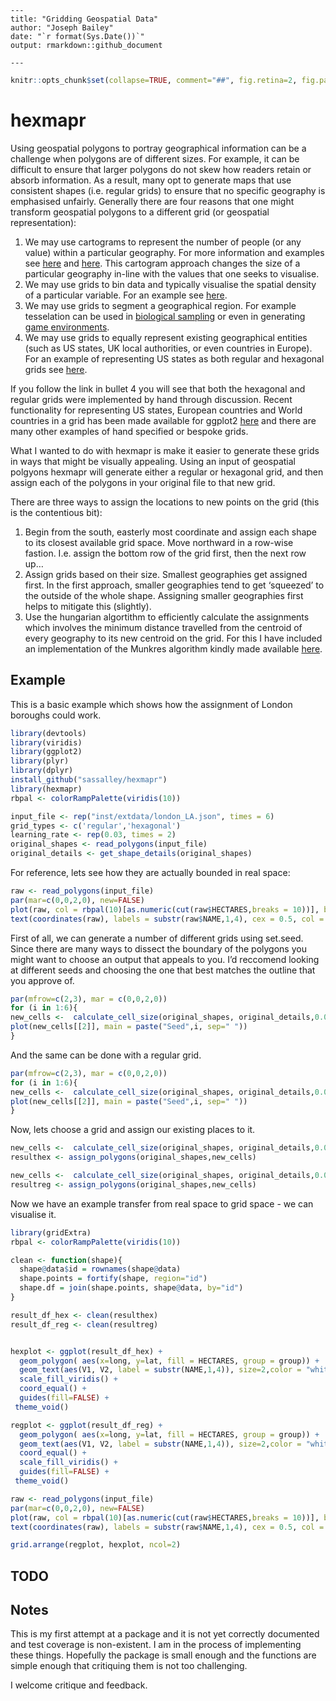     ---  
    title: "Gridding Geospatial Data"  
    author: "Joseph Bailey"  
    date: "`r format(Sys.Date())`"
    output: rmarkdown::github_document

    ---  

<!-- README.md is generated from README.Rmd. Please edit that file -->
```r
knitr::opts_chunk$set(collapse=TRUE, comment="##", fig.retina=2, fig.path = "README_figs/README-")
```

# hexmapr
Using geospatial polygons to portray geographical information can be a challenge when polygons are of different sizes. For example, it can be difficult to ensure that larger polygons do not skew how readers retain or absorb information. As a result, many opt to generate maps that use consistent shapes (i.e. regular grids) to ensure that no specific geography is emphasised unfairly. Generally there are four reasons that one might transform geospatial polygons to a different grid (or geospatial representation):

1. We may use cartograms to represent the number of people (or any value) within a particular geography. For more information and examples see [here](https://www.wired.com/2016/10/electoral-maps-look-little-different-heres/) and [here](http://www.nytimes.com/interactive/2013/04/08/business/global/asia-map.html). This cartogram approach changes the size of a particular geography in-line with the values that one seeks to visualise. 
2. We may use grids to bin data and typically visualise the spatial density of a particular variable. For an example see [here](https://bl.ocks.org/mbostock/4330486).
3. We may use grids to segment a geographical region. For example tesselation can be used in [biological sampling](https://www.arcgis.com/home/item.html?id=03388990d3274160afe240ac54763e57) or even in generating [game environments](https://www.redblobgames.com/grids/hexagons/).
4. We may use grids to equally represent existing geographical entities (such as US states, UK local authorities, or even countries in Europe). For an example of representing US states as both regular and hexagonal grids see [here](http://blog.apps.npr.org/2015/05/11/hex-tile-maps.html).

If you follow the link in bullet 4 you will see that both the hexagonal and regular grids were implemented by hand through discussion. Recent functionality for representing US states, European countries and World countries in a grid has been made available for ggplot2 [here](https://hafen.github.io/geofacet/) and there are many other examples of hand specified or bespoke grids.

What I wanted to do with hexmapr is make it easier to generate these grids in ways that might be visually appealing. Using an input of geospatial polgyons hexmapr will generate either a regular or hexagonal grid, and then assign each of the polygons in your original file to that new grid. 

There are three ways to assign the locations to new points on the grid (this is the contentious bit):

1. Begin from the south, easterly most coordinate and assign each shape to its closest available grid space. Move northward in a row-wise fastion. I.e. assign the bottom row of the grid first, then the next row up...
2. Assign grids based on their size. Smallest geographies get assigned first. In the first approach, smaller geographies tend to get 'squeezed' to the outside of the whole shape. Assigning smaller geographies first helps to mitigate this (slightly).
3. Use the hungarian algortithm to efficiently calculate the assignments which involves the minimum distance travelled from the centroid of every geography to its new centroid on the grid. For this I have included an implementation of the Munkres algorithm kindly made available [here](https://github.com/RcppCore/rcpp-gallery/blob/gh-pages/src/2013-09-24-minimal-assignment.cpp).

## Example
This is a basic example which shows how the assignment of London boroughs could work. 
```r
library(devtools)
library(viridis)
library(ggplot2)
library(plyr)
library(dplyr)
install_github("sassalley/hexmapr")
library(hexmapr)
rbpal <- colorRampPalette(viridis(10))

input_file <- rep("inst/extdata/london_LA.json", times = 6)
grid_types <- c('regular','hexagonal')
learning_rate <- rep(0.03, times = 2)
original_shapes <- read_polygons(input_file)
original_details <- get_shape_details(original_shapes)
```

For reference, lets see how they are actually bounded in real space:
```r
raw <- read_polygons(input_file)
par(mar=c(0,0,2,0), new=FALSE)
plot(raw, col = rbpal(10)[as.numeric(cut(raw$HECTARES,breaks = 10))], border = NA, main = "Input polygons")
text(coordinates(raw), labels = substr(raw$NAME,1,4), cex = 0.5, col = "white")
```


First of all, we can generate a number of different grids using set.seed. Since there are many ways to dissect the boundary of the polygons you might want to choose an output that appeals to you. I'd reccomend looking at different seeds and choosing the one that best matches the outline that you approve of. 
```r
par(mfrow=c(2,3), mar = c(0,0,2,0))
for (i in 1:6){
new_cells <-  calculate_cell_size(original_shapes, original_details,0.03, 'hexagonal', i)
plot(new_cells[[2]], main = paste("Seed",i, sep=" "))
}
```
And the same can be done with a regular grid.
```r
par(mfrow=c(2,3), mar = c(0,0,2,0))
for (i in 1:6){
new_cells <-  calculate_cell_size(original_shapes, original_details,0.03, 'regular', i)
plot(new_cells[[2]], main = paste("Seed",i, sep=" "))
}
```

Now, lets choose a grid and assign our existing places to it. 
```r
new_cells <-  calculate_cell_size(original_shapes, original_details,0.03, 'hexagonal', 3)
resulthex <- assign_polygons(original_shapes,new_cells)

new_cells <-  calculate_cell_size(original_shapes, original_details,0.03, 'regular', 3)
resultreg <- assign_polygons(original_shapes,new_cells)
```

Now we have an example transfer from real space to grid space - we can visualise it. 
```r
library(gridExtra)
rbpal <- colorRampPalette(viridis(10))

clean <- function(shape){
  shape@data$id = rownames(shape@data)
  shape.points = fortify(shape, region="id")
  shape.df = join(shape.points, shape@data, by="id")
}

result_df_hex <- clean(resulthex)
result_df_reg <- clean(resultreg)


hexplot <- ggplot(result_df_hex) +
  geom_polygon( aes(x=long, y=lat, fill = HECTARES, group = group)) +
  geom_text(aes(V1, V2, label = substr(NAME,1,4)), size=2,color = "white") +
  scale_fill_viridis() +
  coord_equal() +
  guides(fill=FALSE) +
 theme_void()

regplot <- ggplot(result_df_reg) +
  geom_polygon( aes(x=long, y=lat, fill = HECTARES, group = group)) +
  geom_text(aes(V1, V2, label = substr(NAME,1,4)), size=2,color = "white") +
  coord_equal() +
  scale_fill_viridis() +
  guides(fill=FALSE) +
 theme_void()

raw <- read_polygons(input_file)
par(mar=c(0,0,2,0), new=FALSE)
plot(raw, col = rbpal(10)[as.numeric(cut(raw$HECTARES,breaks = 10))], border = NA, main = "Input polygons")
text(coordinates(raw), labels = substr(raw$NAME,1,4), cex = 0.5, col = "white")

grid.arrange(regplot, hexplot, ncol=2)
```

## TODO

## Notes

This is my first attempt at a package and it is not yet correctly documented and test coverage is non-existent. I am in the process of implementing these things. Hopefully the package is small enough and the functions are simple enough that critiquing them is not too challenging. 

I welcome critique and feedback. 

